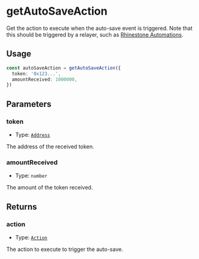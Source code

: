 # getAutoSaveAction

Get the action to execute when the auto-save event is triggered. Note that this should be triggered by a relayer, such as [Rhinestone Automations](/automations).

## Usage

```typescript copy
const autoSaveAction = getAutoSaveAction({
  token: '0x123...',
  amountReceived: 1000000,
})
```

## Parameters

### token

- Type: [`Address`](https://viem.sh/docs/glossary/types#address)

The address of the received token.

### amountReceived

- Type: `number`

The amount of the token received.

## Returns

### action

- Type: [`Action`](/module-sdk/glossary/types.mdx#action)

The action to execute to trigger the auto-save.
